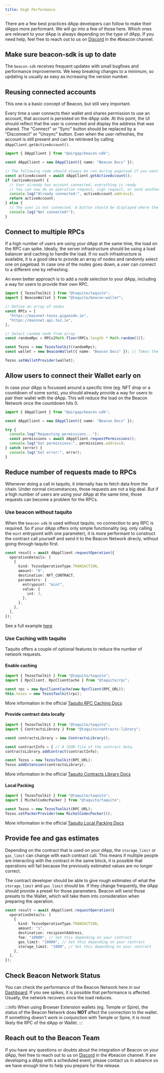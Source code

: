 ```yaml
---
title: High Performance
---
```



There are a few best practices dApp developers can follow to make their dApps more performant. We will go into a few of those here. Which ones are relevant to your dApp is always depending on the type of dApp. If you need help, feel free to reach out to us on [Discord](https://discord.gg/vuf4Gtnqh7) in the #beacon channel.

## Make sure beacon-sdk is up to date

The `beacon-sdk` receives frequent updates with small bugfixes and performance improvements. We keep breaking changes to a minimum, so updating is usually as easy as increasing the version number.

## Reusing connected accounts

This one is a basic concept of Beacon, but still very important.

Every time a user connects their wallet and shares permission to use an account, that account is persisted on the dApp side. At this point, the UI should reflect that the user is connected and display the address that was shared. The "Connect" or "Sync" button should be replaced by a "Disconnect" or "Unsync" button. Even when the user refreshes, the account is still present and can be retrieved by calling `dAppClient.getActiveAccount()`.

<!-- embedme getting-started-active-account.beacon.ts -->

```ts live
import { DAppClient } from "@airgap/beacon-sdk";

const dAppClient = new DAppClient({ name: "Beacon Docs" });

// The following code should always be run during pageload if you want to show if the user is connected.
const activeAccount = await dAppClient.getActiveAccount();
if (activeAccount) {
  // User already has account connected, everything is ready
  // You can now do an operation request, sign request, or send another permission request to switch wallet
  console.log("Already connected:", activeAccount.address);
  return activeAccount;
} else {
  // The user is not connected. A button should be displayed where the user can connect to his wallet.
  console.log("Not connected!");
}
```

## Connect to multiple RPCs

If a high number of users are using your dApp at the same time, the load on the RPC can spike. Ideally, the server infrastructure should be using a load balancer and caching to handle the load. If no such infrastructure is available, it is a good idea to provide an array of nodes and randomly select one on pageload. In case one of the nodes goes down, a user can connect to a different one by refreshing.

An even better approach is to add a node selection to your dApp, including a way for users to provide their own RPC.

<!-- embedme example-high-performance-multiple-nodes.ts -->

```ts live
import { TezosToolkit } from "@taquito/taquito";
import { BeaconWallet } from "@taquito/beacon-wallet";

// Define an array of nodes
const RPCs = [
  "https://mainnet-tezos.giganode.io",
  "https://mainnet.api.tez.ie",
];

// Select random node from array
const randomRpc = RPCs[Math.floor(RPCs.length * Math.random())];

const Tezos = new TezosToolkit(randomRpc);
const wallet = new BeaconWallet({ name: "Beacon Docs" }); // Takes the same arguments as the DAppClient constructor

Tezos.setWalletProvider(wallet);
```

## Allow users to connect their Wallet early on

In case your dApp is focussed around a specific time (eg. NFT drop or a countdown of some sorts), you should already provide a way for users to pair their wallet with the dApp. This will reduce the load on the Beacon Network once the countdown hits 0.

<!-- embedme getting-started-permission-request.beacon.ts -->

```ts live
import { DAppClient } from "@airgap/beacon-sdk";

const dAppClient = new DAppClient({ name: "Beacon Docs" });

try {
  console.log("Requesting permissions...");
  const permissions = await dAppClient.requestPermissions();
  console.log("Got permissions:", permissions.address);
} catch (error) {
  console.log("Got error:", error);
}
```

## Reduce number of requests made to RPCs

Whenever doing a call in taquito, it internally has to fetch data from the chain. Under normal circumstances, those requests are not a big deal. But if a high number of users are using your dApp at the same time, those requests can become a problem for the RPCs.

### Use beacon without taquito

When the `beacon-sdk` is used without taquito, no connection to any RPC is required. So if your dApp offers only simple functionality (eg. only calling the `mint` entrypoint with one parameter), it is more performant to construct the contract call yourself and send it to the Beacon Network direcly, without going through taquito first.

```ts live
const result = await dAppClient.requestOperation({
  operationDetails: [
    {
      kind: TezosOperationType.TRANSACTION,
      amount: "0",
      destination: NFT_CONTRACT,
      parameters: {
        entrypoint: "mint",
        value: {
          int: 3,
        },
      },
    },
  ],
});
```

See a full example [here](/guides/simple-contract-call)

### Use Caching with taquito

Taquito offers a couple of optional features to reduce the number of network requests.

#### Enable caching

```ts live
import { TezosToolkit } from "@taquito/taquito";
import { RpcClient, RpcClientCache } from "@taquito/rpc";

const rpc = new RpcClientCache(new RpcClient(RPC_URL));
this.tezos = new TezosToolkit(rpc);
```

More information in the official [Taquito RPC Caching Docs](https://tezostaquito.io/docs/rpc-cache)

#### Provide contract data locally

```ts live
import { TezosToolkit } from "@taquito/taquito";
import { ContractsLibrary } from "@taquito/contracts-library";

const contractsLibrary = new ContractsLibrary();

const contractInfo = { // A JSON file of the contract data.
contractsLibrary.addContract(contractInfo);

const Tezos = new TezosToolkit(RPC_URL);
Tezos.addExtension(contractsLibrary);
```

More information in the official [Taquito Contracts Library Docs](https://tezostaquito.io/docs/contracts-library)

#### Local Packing

```ts live
import { TezosToolkit } from "@taquito/taquito";
import { MichelCodecPacker } from "@taquito/taquito";

const Tezos = new TezosToolkit(RPC_URL);
Tezos.setPackerProvider(new MichelCodecPacker());
```

More information in the official [Taquito Local Packing Docs](https://tezostaquito.io/docs/maps_bigmaps/#local-packing-for-big-maps)

## Provide fee and gas estimates

Depending on the contract that is used on your dApp, the `storage_limit` or `gas_limit` can change with each contract call. This means if multiple people are interacting with the contract in the same block, it is possible that operations will fail because the previously estimated values are no longer correct.

The contract developer should be able to give rough estimates of what the `storage_limit` and `gas_limit` should be. If they change frequently, the dApp should provide a preset for those parameters. Beacon will send those presets to the Wallet, which will take them into consideration when preparing the operation.

```ts live
const result = await dAppClient.requestOperation({
  operationDetails: [
    {
      kind: TezosOperationType.TRANSACTION,
      amount: "1",
      destination: recipientAddress,
      fee: "10000", // Set this depending on your contract
      gas_limit: "10000", // Set this depending on your contract
      storage_limit: "1000", // Set this depending on your contract
    },
  ],
});
```

## Check Beacon Network Status

You can check the performance of the Beacon Network here in our [Dashboard](https://status.walletbeacon.io). If you see spikes, it is possible that performance is affected. Usually, the network recovers once the load reduces.

:::info
When using Browser Extension wallets (eg. Temple or Spire), the status of the Beacon Network does **NOT** affect the connection to the wallet. If something doesn't work in conjunction with Temple or Spire, it is most likely the RPC of the dApp or Wallet.
:::

## Reach out to the Beacon Team

If you have any questions or doubts about the integration of Beacon on your dApp, feel free to reach out to us on [Discord](https://discord.gg/vuf4Gtnqh7) in the #beacon channel. If are developing a dApp with a scheduled event, please contact us in advance so we have enough time to help you prepare for the release.
